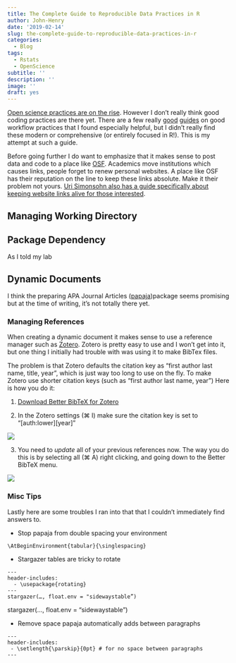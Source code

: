 ```yaml
---
title: The Complete Guide to Reproducible Data Practices in R
author: John-Henry
date: '2019-02-14'
slug: the-complete-guide-to-reproducible-data-practices-in-r
categories:
  - Blog
tags:
  - Rstats
  - OpenScience
subtitle: ''
description: ''
image: ''
draft: yes
---
```


[Open science practices are on the rise](https://youtu.be/tK03lp47w-I). However I don't really think good coding practices are there yet. There are a few really [good](https://www.tidyverse.org/articles/2017/12/workflow-vs-script/) [guides](https://web.stanford.edu/~gentzkow/research/CodeAndData.pdf) on good workflow practices that I found especially helpful, but I didn't really find these modern or comprehensive (or entirely focused in R!). This is my attempt at such a guide.

Before going further I do want to emphasize that it makes sense to post data and code to a place like [OSF](osf.io). Academics move institutions which causes links, people forget to renew personal websites. A place like OSF has their reputation on the line to keep these links absolute. Make it their problem not yours. [Uri Simonsohn also has a guide specifically about keeping website links alive for those interested](http://datacolada.org/34).


## Managing Working Directory


## Package Dependency
As I told my lab 

## Dynamic Documents
I think the preparing APA Journal Articles ([papaja](https://github.com/crsh/papaja))package seems promising but at the time of writing, it's not totally there yet. 


### Managing References

When creating a dynamic document it makes sense to use a reference manager such as [Zotero](https://www.zotero.org/). Zotero is pretty easy to use and I won't get into it, but one thing I initially had trouble with was using it to make BibTex files.

The problem is that Zotero defaults the citation key as "first author last name, title, year", which is just way too long to use on the fly. To make Zotero use shorter citation keys (such as "first author last name, year") Here is how you do it:

1) [Download Better BibTeX for Zotero](https://retorque.re/zotero-better-bibtex/installation/)

2) In the Zotero settings (⌘ I) make sure the citation key is set to "[auth:lower][year]"

![](/img/reproducible-data/bbt1.png)

3) You need to _update_ all of your previous references now. The way you do this is by selecting all (⌘ A) right clicking, and going down to the Better BibTeX menu.

![](/img/reproducible-data/bbt2.png)


### Misc Tips

Lastly here are some troubles I ran into that that I couldn't immediately find answers to.

* Stop papaja from double spacing your environment
```
\AtBeginEnvironment{tabular}{\singlespacing}
```

* Stargazer tables are tricky to rotate
```
---
header-includes:
  - \usepackage{rotating}
---
stargazer(…, float.env = "sidewaystable”) 
```

stargazer(…, float.env = "sidewaystable”)


* Remove space papaja automatically adds between paragraphs
```
---
header-includes:
 - \setlength{\parskip}{0pt} # for no space between paragraphs
---
```

